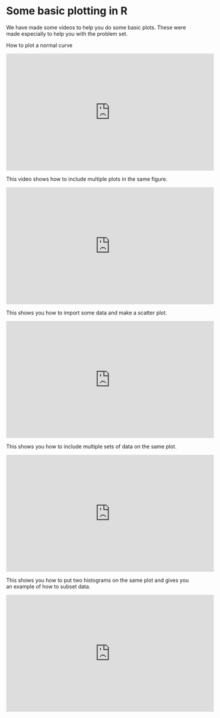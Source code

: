 
# Some basic plotting in R

We have made some videos to help you do some basic plots. These were made especially to help you with the problem set.

How to plot a normal curve

<iframe width="560" height="315" src="https://youtube.com/embed/14S5XsHGyqs" frameborder="0" allowfullscreen></iframe>

This video shows how to include multiple plots in the same figure.

<iframe width="560" height="315" src="https://youtube.com/embed/w4WWZsvy8Wo" frameborder="0" allowfullscreen></iframe>

This shows you how to import some data and make a scatter plot.

<iframe width="560" height="315" src="https://youtube.com/embed/6_s5-_iF8s4" frameborder="0" allowfullscreen></iframe>

This shows you how to include multiple sets of data on the same plot.

<iframe width="560" height="315" src="https://youtube.com/embed/xnZaIi35AoY" frameborder="0" allowfullscreen></iframe>

This shows you how to put two histograms on the same plot and gives you an example of how to subset data.

<iframe width="560" height="315" src="https://youtube.com/embed/W3d1NfmmBnw" frameborder="0" allowfullscreen></iframe>
